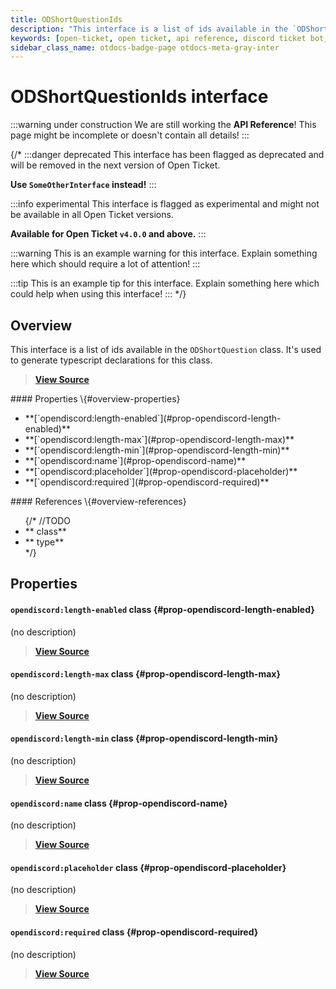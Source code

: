 ```yaml
---
title: ODShortQuestionIds
description: "This interface is a list of ids available in the `ODShortQuestion` class. It's used to generate typescript declarations for this class."
keywords: [open-ticket, open ticket, api reference, discord ticket bot, interface]
sidebar_class_name: otdocs-badge-page otdocs-meta-gray-inter
---
```

<head>
    <link rel="apple-touch-icon" href="/img/logo_vertical.png"/>
</head>

# ODShortQuestionIds <M color="gray">interface</M>

:::warning under construction
We are still working the **API Reference**! This page might be incomplete or doesn't contain all details!
:::

{/*
:::danger deprecated
This interface has been flagged as deprecated and will be removed in the next version of Open Ticket.

**Use `SomeOtherInterface` instead!**
:::

:::info experimental
This interface is flagged as experimental and might not be available in all Open Ticket versions.

**Available for Open Ticket `v4.0.0` and above.**
:::

:::warning
This is an example warning for this interface. Explain something here which should require a lot of attention!
:::

:::tip
This is an example tip for this interface. Explain something here which could help when using this interface!
:::
*/}

## Overview
This interface is a list of ids available in the `ODShortQuestion` class.
It's used to generate typescript declarations for this class.

> [**View Source**](https://otgithub.dj-dj.be/tree/main/src/core/api/openticket/question.ts#L132)

<FlexHorizontal>
<div style={{width:"50%"}} className="otdocs-flex-mobile-width">
    #### Properties \{#overview-properties}
    <ul>
        <li>**[`opendiscord:length-enabled`](#prop-opendiscord-length-enabled)**</li>
        <li>**[`opendiscord:length-max`](#prop-opendiscord-length-max)**</li>
        <li>**[`opendiscord:length-min`](#prop-opendiscord-length-min)**</li>
        <li>**[`opendiscord:name`](#prop-opendiscord-name)**</li>
        <li>**[`opendiscord:placeholder`](#prop-opendiscord-placeholder)**</li>
        <li>**[`opendiscord:required`](#prop-opendiscord-required)**</li>
    </ul>
</div>
<div style={{width:"50%"}} className="otdocs-flex-mobile-width">
    #### References \{#overview-references}
    <ul>
        {/*
        //TODO
        <li>**<code><ApiUrl url="class:ODId" label="api.ODId"/></code> <M color="purple">class</M>**</li>
        <li>**<code><ApiUrl url="type:ODExampleType" label="api.ODExampleType"/></code> <M color="brown">type</M>**</li>
        */}
    </ul>
</div>
</FlexHorizontal>

## Properties
<Divider></Divider>
#### `opendiscord:length-enabled` <M color="purple">class</M> <ApiBlock><ApiUrl url="class:ODQuestionData" label="api.ODQuestionData"/></ApiBlock> \{#prop-opendiscord-length-enabled}
(no description)

> [**View Source**](https://otgithub.dj-dj.be/tree/main/src/core/api/openticket/question.ts#L137)

<Divider></Divider>
#### `opendiscord:length-max` <M color="purple">class</M> <ApiBlock><ApiUrl url="class:ODQuestionData" label="api.ODQuestionData"/></ApiBlock> \{#prop-opendiscord-length-max}
(no description)

> [**View Source**](https://otgithub.dj-dj.be/tree/main/src/core/api/openticket/question.ts#L139)

<Divider></Divider>
#### `opendiscord:length-min` <M color="purple">class</M> <ApiBlock><ApiUrl url="class:ODQuestionData" label="api.ODQuestionData"/></ApiBlock> \{#prop-opendiscord-length-min}
(no description)

> [**View Source**](https://otgithub.dj-dj.be/tree/main/src/core/api/openticket/question.ts#L138)

<Divider></Divider>
#### `opendiscord:name` <M color="purple">class</M> <ApiBlock><ApiUrl url="class:ODQuestionData" label="api.ODQuestionData"/></ApiBlock> \{#prop-opendiscord-name}
(no description)

> [**View Source**](https://otgithub.dj-dj.be/tree/main/src/core/api/openticket/question.ts#L133)

<Divider></Divider>
#### `opendiscord:placeholder` <M color="purple">class</M> <ApiBlock><ApiUrl url="class:ODQuestionData" label="api.ODQuestionData"/></ApiBlock> \{#prop-opendiscord-placeholder}
(no description)

> [**View Source**](https://otgithub.dj-dj.be/tree/main/src/core/api/openticket/question.ts#L135)

<Divider></Divider>
#### `opendiscord:required` <M color="purple">class</M> <ApiBlock><ApiUrl url="class:ODQuestionData" label="api.ODQuestionData"/></ApiBlock> \{#prop-opendiscord-required}
(no description)

> [**View Source**](https://otgithub.dj-dj.be/tree/main/src/core/api/openticket/question.ts#L134)

<Divider></Divider>
